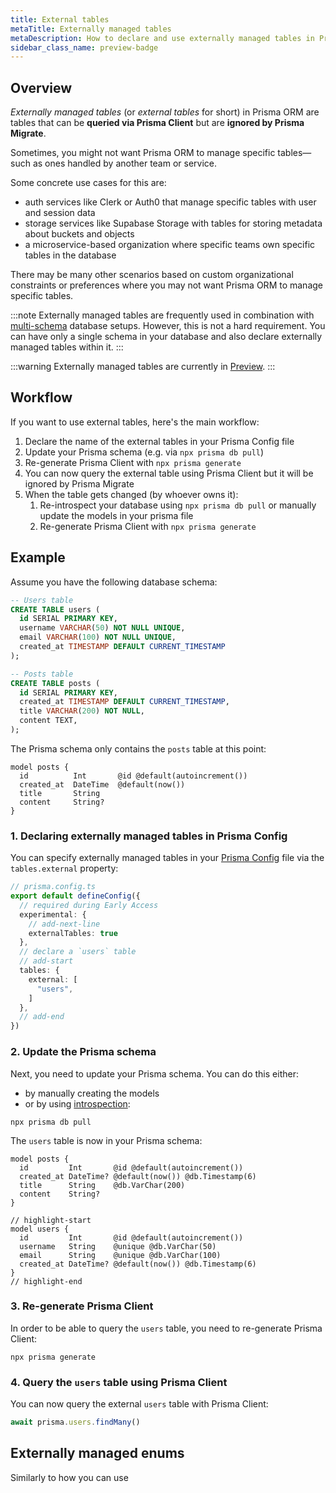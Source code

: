 ```yaml
---
title: External tables
metaTitle: Externally managed tables
metaDescription: How to declare and use externally managed tables in Prisma ORM
sidebar_class_name: preview-badge
---
```


## Overview


_Externally managed tables_ (or _external tables_ for short) in Prisma ORM are tables that can be **queried via Prisma Client** but are **ignored by Prisma Migrate**.

Sometimes, you might not want Prisma ORM to manage specific tables—such as ones handled by another team or service.

Some concrete use cases for this are:
- auth services like Clerk or Auth0 that manage specific tables with user and session data
- storage services like Supabase Storage with tables for storing metadata about buckets and objects
- a microservice-based organization where specific teams own specific tables in the database

There may be many other scenarios based on custom organizational constraints or preferences where you may not want Prisma ORM to manage specific tables.

:::note
Externally managed tables are frequently used in combination with [multi-schema](/orm/prisma-schema/data-model/multi-schema) database setups. However, this is not a hard requirement. You can have only a single schema in your database and also declare externally managed tables within it.
:::

:::warning
Externally managed tables are currently in [Preview](/orm/more/releases#preview).
:::

## Workflow

If you want to use external tables, here's the main workflow:
1. Declare the name of the external tables in your Prisma Config file
1. Update your Prisma schema (e.g. via `npx prisma db pull`)
1. Re-generate Prisma Client with `npx prisma generate`
1. You can now query the external table using Prisma Client but it will be ignored by Prisma Migrate
1. When the table gets changed (by whoever owns it):
    1. Re-introspect your database using `npx prisma db pull` or manually update the models in your prisma file
    1. Re-generate Prisma Client with `npx prisma generate`

## Example

Assume you have the following database schema:

```sql
-- Users table
CREATE TABLE users (
  id SERIAL PRIMARY KEY,
  username VARCHAR(50) NOT NULL UNIQUE,
  email VARCHAR(100) NOT NULL UNIQUE,
  created_at TIMESTAMP DEFAULT CURRENT_TIMESTAMP
);

-- Posts table
CREATE TABLE posts (
  id SERIAL PRIMARY KEY,
  created_at TIMESTAMP DEFAULT CURRENT_TIMESTAMP,
  title VARCHAR(200) NOT NULL,
  content TEXT,
);
```

The Prisma schema only contains the `posts` table at this point:

```prisma
model posts {
  id          Int       @id @default(autoincrement())
  created_at  DateTime  @default(now())
  title       String
  content     String?
}
```

### 1. Declaring externally managed tables in Prisma Config

You can specify externally managed tables in your [Prisma Config](/orm/reference/prisma-config-reference) file via the `tables.external` property:

```ts
// prisma.config.ts
export default defineConfig({
  // required during Early Access
  experimental: {
    // add-next-line
    externalTables: true
  },
  // declare a `users` table
  // add-start
  tables: {
    external: [
      "users",
    ]
  },
  // add-end
})
```

### 2. Update the Prisma schema

Next, you need to update your Prisma schema. You can do this either:
- by manually creating the models 
- or by using [introspection](/orm/prisma-schema/introspection):

```terminal
npx prisma db pull
```

The `users` table is now in your Prisma schema:

```prisma
model posts {
  id         Int       @id @default(autoincrement())
  created_at DateTime? @default(now()) @db.Timestamp(6)
  title      String    @db.VarChar(200)
  content    String?
}

// highlight-start
model users {
  id         Int       @id @default(autoincrement())
  username   String    @unique @db.VarChar(50)
  email      String    @unique @db.VarChar(100)
  created_at DateTime? @default(now()) @db.Timestamp(6)
}
// highlight-end
```

### 3. Re-generate Prisma Client

In order to be able to query the `users` table, you need to re-generate Prisma Client:

```terminal
npx prisma generate
```

### 4. Query the `users` table using Prisma Client

You can now query the external `users` table with Prisma Client:

```ts
await prisma.users.findMany()
```

## Externally managed enums

Similarly to how you can use